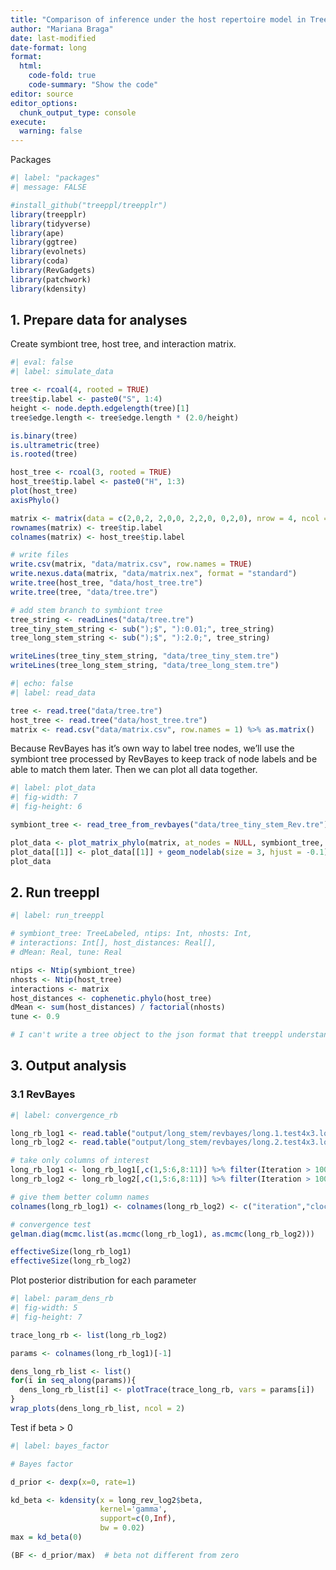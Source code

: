 ```yaml
---
title: "Comparison of inference under the host repertoire model in TreePPL vs RevBayes"
author: "Mariana Braga"
date: last-modified
date-format: long
format: 
  html:
    code-fold: true
    code-summary: "Show the code"
editor: source
editor_options: 
  chunk_output_type: console
execute:
  warning: false
---
```


Packages

```r
#| label: "packages"
#| message: FALSE

#install_github("treeppl/treepplr")
library(treepplr)
library(tidyverse)
library(ape)
library(ggtree)
library(evolnets)
library(coda)
library(RevGadgets)
library(patchwork)
library(kdensity)
```

## 1. Prepare data for analyses

Create symbiont tree, host tree, and interaction matrix.

```r
#| eval: false
#| label: simulate_data

tree <- rcoal(4, rooted = TRUE)
tree$tip.label <- paste0("S", 1:4)
height <- node.depth.edgelength(tree)[1]
tree$edge.length <- tree$edge.length * (2.0/height)

is.binary(tree)
is.ultrametric(tree)
is.rooted(tree)

host_tree <- rcoal(3, rooted = TRUE)
host_tree$tip.label <- paste0("H", 1:3)
plot(host_tree)
axisPhylo()

matrix <- matrix(data = c(2,0,2, 2,0,0, 2,2,0, 0,2,0), nrow = 4, ncol = 3, byrow = TRUE)
rownames(matrix) <- tree$tip.label
colnames(matrix) <- host_tree$tip.label

# write files
write.csv(matrix, "data/matrix.csv", row.names = TRUE)
write.nexus.data(matrix, "data/matrix.nex", format = "standard")
write.tree(host_tree, "data/host_tree.tre")
write.tree(tree, "data/tree.tre")

# add stem branch to symbiont tree
tree_string <- readLines("data/tree.tre")
tree_tiny_stem_string <- sub(");$", "):0.01;", tree_string)
tree_long_stem_string <- sub(");$", "):2.0;", tree_string)

writeLines(tree_tiny_stem_string, "data/tree_tiny_stem.tre")
writeLines(tree_long_stem_string, "data/tree_long_stem.tre")
```

```r
#| echo: false
#| label: read_data

tree <- read.tree("data/tree.tre")
host_tree <- read.tree("data/host_tree.tre")
matrix <- read.csv("data/matrix.csv", row.names = 1) %>% as.matrix()
```

Because RevBayes has it's own way to label tree nodes, we'll use the symbiont tree processed by RevBayes to keep track of node labels and be able to match them later. Then we can plot all data together.

```r
#| label: plot_data
#| fig-width: 7
#| fig-height: 6

symbiont_tree <- read_tree_from_revbayes("data/tree_tiny_stem_Rev.tre")

plot_data <- plot_matrix_phylo(matrix, at_nodes = NULL, symbiont_tree, host_tree, find_modules = FALSE)
plot_data[[1]] <- plot_data[[1]] + geom_nodelab(size = 3, hjust = -0.1)
plot_data

```


## 2. Run treeppl

```r
#| label: run_treeppl

# symbiont_tree: TreeLabeled, ntips: Int, nhosts: Int,
# interactions: Int[], host_distances: Real[],
# dMean: Real, tune: Real

ntips <- Ntip(symbiont_tree)
nhosts <- Ntip(host_tree)
interactions <- matrix
host_distances <- cophenetic.phylo(host_tree)
dMean <- sum(host_distances) / factorial(nhosts)
tune <- 0.9

# I can't write a tree object to the json format that treeppl understands yet
```


## 3. Output analysis

### 3.1 RevBayes

```r
#| label: convergence_rb

long_rb_log1 <- read.table("output/long_stem/revbayes/long.1.test4x3.log", header = TRUE)
long_rb_log2 <- read.table("output/long_stem/revbayes/long.2.test4x3.log", header = TRUE)

# take only columns of interest
long_rb_log1 <- long_rb_log1[,c(1,5:6,8:11)] %>% filter(Iteration > 100000)
long_rb_log2 <- long_rb_log2[,c(1,5:6,8:11)] %>% filter(Iteration > 100000)

# give them better column names
colnames(long_rb_log1) <- colnames(long_rb_log2) <- c("iteration","clock","beta", "gain01", "loss10", "gain12", "loss21")

# convergence test
gelman.diag(mcmc.list(as.mcmc(long_rb_log1), as.mcmc(long_rb_log2)))

effectiveSize(long_rb_log1)
effectiveSize(long_rb_log2)
```

Plot posterior distribution for each parameter

```r
#| label: param_dens_rb
#| fig-width: 5
#| fig-height: 7

trace_long_rb <- list(long_rb_log2)

params <- colnames(long_rb_log1)[-1]

dens_long_rb_list <- list()
for(i in seq_along(params)){
  dens_long_rb_list[i] <- plotTrace(trace_long_rb, vars = params[i])  
}
wrap_plots(dens_long_rb_list, ncol = 2)

```

Test if beta > 0

```r
#| label: bayes_factor

# Bayes factor

d_prior <- dexp(x=0, rate=1)

kd_beta <- kdensity(x = long_rev_log2$beta,
                    kernel='gamma',
                    support=c(0,Inf),
                    bw = 0.02)
max = kd_beta(0)

(BF <- d_prior/max)  # beta not different from zero
```




